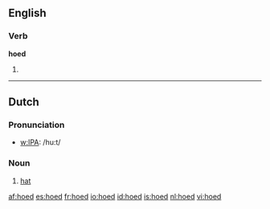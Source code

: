 ==English==
===Verb===
'''hoed'''

# {{past of|hoe}}

----
==Dutch==
===Pronunciation===
*[[w:IPA]]: /hu:t/

===Noun===
{{nl-noun|g=m|pl=hoeden|diminutive=hoedje}}

#[[hat]]

[[af:hoed]]
[[es:hoed]]
[[fr:hoed]]
[[io:hoed]]
[[id:hoed]]
[[is:hoed]]
[[nl:hoed]]
[[vi:hoed]]